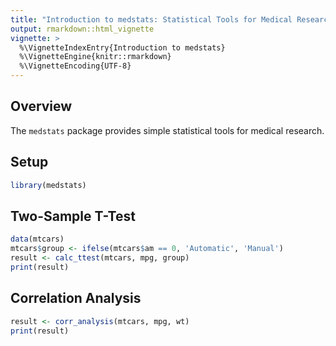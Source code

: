 ```yaml
---
title: "Introduction to medstats: Statistical Tools for Medical Research"
output: rmarkdown::html_vignette
vignette: >
  %\VignetteIndexEntry{Introduction to medstats}
  %\VignetteEngine{knitr::rmarkdown}
  %\VignetteEncoding{UTF-8}
---
```


## Overview

The `medstats` package provides simple statistical tools for medical research.

## Setup

```r
library(medstats)
```

## Two-Sample T-Test

```r
data(mtcars)
mtcars$group <- ifelse(mtcars$am == 0, 'Automatic', 'Manual')
result <- calc_ttest(mtcars, mpg, group)
print(result)
```

## Correlation Analysis

```r
result <- corr_analysis(mtcars, mpg, wt)
print(result)
```
